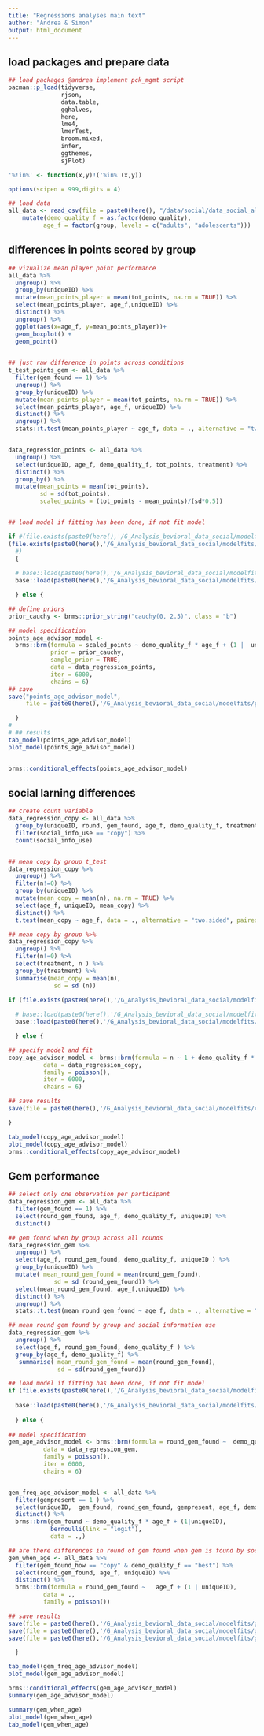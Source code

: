 ```yaml
---
title: "Regressions analyses main text"
author: "Andrea & Simon"
output: html_document
---
```


## load packages and prepare data

```r

## load packages @andrea implement pck_mgmt script
pacman::p_load(tidyverse,
               rjson,
               data.table,
               gghalves,
               here,
               lme4,
               lmerTest,
               broom.mixed,
               infer,
               ggthemes,
               sjPlot)

'%!in%' <- function(x,y)!('%in%'(x,y))

options(scipen = 999,digits = 4)
```

```r

## load data
all_data <- read_csv(file = paste0(here(), "/data/social/data_social_all_participants_08-2024.csv")) %>% 
    mutate(demo_quality_f = as.factor(demo_quality),
          age_f = factor(group, levels = c("adults", "adolescents")))

```

## differences in points scored by group

```r

## vizualize mean player point performance
all_data %>% 
  ungroup() %>% 
  group_by(uniqueID) %>% 
  mutate(mean_points_player = mean(tot_points, na.rm = TRUE)) %>% 
  select(mean_points_player, age_f,uniqueID) %>% 
  distinct() %>% 
  ungroup() %>%
  ggplot(aes(x=age_f, y=mean_points_player))+
  geom_boxplot() +
  geom_point() 
  

## just raw difference in points across conditions
t_test_points_gem <- all_data %>% 
  filter(gem_found == 1) %>% 
  ungroup() %>% 
  group_by(uniqueID) %>% 
  mutate(mean_points_player = mean(tot_points, na.rm = TRUE)) %>% 
  select(mean_points_player, age_f, uniqueID) %>% 
  distinct() %>% 
  ungroup() %>% 
  stats::t.test(mean_points_player ~ age_f, data = ., alternative = "two.sided", paired = FALSE)


data_regression_points <- all_data %>%
  ungroup() %>%
  select(uniqueID, age_f, demo_quality_f, tot_points, treatment) %>% 
  distinct() %>% 
  group_by() %>%
  mutate(mean_points = mean(tot_points),
         sd = sd(tot_points),
         scaled_points = (tot_points - mean_points)/(sd*0.5))


## load model if fitting has been done, if not fit model

if #(file.exists(paste0(here(),'/G_Analysis_bevioral_data_social/modelfits/performance_age_demonstrator_model.RData')) & 
(file.exists(paste0(here(),'/G_Analysis_bevioral_data_social/modelfits/points_age_advisor_model.RData')))
  #)  
  {
  
  # base::load(paste0(here(),'/G_Analysis_bevioral_data_social/modelfits/performance_age_demonstrator_model.RData'))
  base::load(paste0(here(),'/G_Analysis_bevioral_data_social/modelfits/points_age_advisor_model.RData'))

  } else {

## define priors 
prior_cauchy <- brms::prior_string("cauchy(0, 2.5)", class = "b")

## model specification
points_age_advisor_model <-
  brms::brm(formula = scaled_points ~ demo_quality_f * age_f + (1 |  uniqueID),
            prior = prior_cauchy,
            sample_prior = TRUE,
            data = data_regression_points,
            iter = 6000,
            chains = 6)
## save
save("points_age_advisor_model",
     file = paste0(here(),'/G_Analysis_bevioral_data_social/modelfits/points_age_advisor_model.RData'))

  }
#
# ## results
tab_model(points_age_advisor_model)
plot_model(points_age_advisor_model)


brms::conditional_effects(points_age_advisor_model)

```

## social larning differences

```r
## create count variable
data_regression_copy <- all_data %>%
  group_by(uniqueID, round, gem_found, age_f, demo_quality_f, treatment) %>%
  filter(social_info_use == "copy") %>%
  count(social_info_use)


## mean copy by group t_test
data_regression_copy %>% 
  ungroup() %>% 
  filter(n!=0) %>% 
  group_by(uniqueID) %>% 
  mutate(mean_copy = mean(n), na.rm = TRUE) %>% 
  select(age_f, uniqueID, mean_copy) %>% 
  distinct() %>% 
  t.test(mean_copy ~ age_f, data = ., alternative = "two.sided", paired = FALSE)

## mean copy by group %>% 
data_regression_copy %>% 
  ungroup() %>% 
  filter(n!=0) %>% 
  select(treatment, n ) %>% 
  group_by(treatment) %>% 
  summarise(mean_copy = mean(n),
             sd = sd (n))

if (file.exists(paste0(here(),'/G_Analysis_bevioral_data_social/modelfits/copy_age_advisor_model.RData'))) {
  
  # base::load(paste0(here(),'/G_Analysis_bevioral_data_social/modelfits/performance_age_demonstrator_model.RData'))
  base::load(paste0(here(),'/G_Analysis_bevioral_data_social/modelfits/copy_age_advisor_model.RData'))

  } else {

## specify model and fit
copy_age_advisor_model <- brms::brm(formula = n ~ 1 + demo_quality_f * age_f + (1 + demo_quality_f | uniqueID),
          data = data_regression_copy,
          family = poisson(),
          iter = 6000,
          chains = 6) 

## save results
save(file = paste0(here(),'/G_Analysis_bevioral_data_social/modelfits/copy_age_advisor_model.RData'), copy_age_advisor_model)

}

tab_model(copy_age_advisor_model)
plot_model(copy_age_advisor_model)
brms::conditional_effects(copy_age_advisor_model)

```

## Gem performance

```r

## select only one observation per participant
data_regression_gem <- all_data %>%  
  filter(gem_found == 1) %>% 
  select(round_gem_found, age_f, demo_quality_f, uniqueID) %>% 
  distinct() 

## gem found when by group across all rounds
data_regression_gem %>% 
  ungroup() %>% 
  select(age_f, round_gem_found, demo_quality_f, uniqueID ) %>% 
  group_by(uniqueID) %>% 
  mutate( mean_round_gem_found = mean(round_gem_found),
             sd = sd (round_gem_found)) %>% 
  select(mean_round_gem_found, age_f,uniqueID) %>% 
  distinct() %>% 
  ungroup() %>% 
  stats::t.test(mean_round_gem_found ~ age_f, data = ., alternative = "two.sided", paired = FALSE)

## mean round gem found by group and social information use 
data_regression_gem %>% 
  ungroup() %>% 
  select(age_f, round_gem_found, demo_quality_f ) %>% 
  group_by(age_f, demo_quality_f) %>% 
   summarise( mean_round_gem_found = mean(round_gem_found),
              sd = sd(round_gem_found)) 

## load model if fitting has been done, if not fit model
if (file.exists(paste0(here(),'/G_Analysis_bevioral_data_social/modelfits/gem_age_advisor_model.RData'))){
  
  base::load(paste0(here(),'/G_Analysis_bevioral_data_social/modelfits/gem_age_advisor_model.RData'))
  
  } else {
  
## model specification
gem_age_advisor_model <- brms::brm(formula = round_gem_found ~  demo_quality_f * age_f + (1 | uniqueID),
          data = data_regression_gem,
          family = poisson(),
          iter = 6000,
          chains = 6) 


gem_freq_age_advisor_model <- all_data %>% 
  filter(gempresent == 1 ) %>% 
  select(uniqueID,  gem_found, round_gem_found, gempresent, age_f, demo_quality_f) %>%
  distinct() %>%
  brms::brm(gem_found ~ demo_quality_f * age_f + (1|uniqueID), 
            bernoulli(link = "logit"),
            data = .,)

## are there differences in round of gem found when gem is found by social info? 
gem_when_age <- all_data %>% 
  filter(gem_found_how == "copy" & demo_quality_f == "best") %>% 
  select(round_gem_found, age_f, uniqueID) %>% 
  distinct() %>% 
  brms::brm(formula = round_gem_found ~   age_f + (1 | uniqueID),
          data = .,
          family = poisson())

## save results
save(file = paste0(here(),'/G_Analysis_bevioral_data_social/modelfits/gem_age_advisor_model.RData'), gem_age_advisor_model)
save(file = paste0(here(),'/G_Analysis_bevioral_data_social/modelfits/gem_freq_age_advisor_model.RData'), gem_freq_age_advisor_model)
save(file = paste0(here(),'/G_Analysis_bevioral_data_social/modelfits/gem_when_age.RData'), gem_when_age)

  }

tab_model(gem_freq_age_advisor_model)
plot_model(gem_age_advisor_model)

brms::conditional_effects(gem_age_advisor_model)
summary(gem_age_advisor_model)

summary(gem_when_age)
plot_model(gem_when_age)
tab_model(gem_when_age)

```